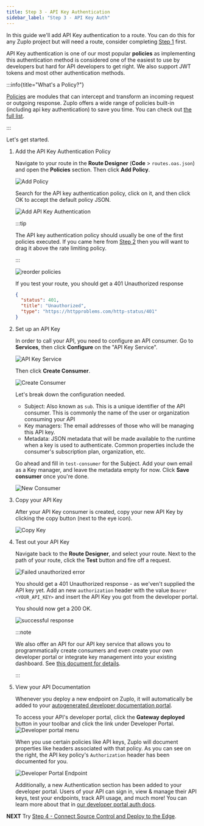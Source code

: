 ```yaml
---
title: Step 3 - API Key Authentication
sidebar_label: "Step 3 - API Key Auth"
---
```


In this guide we'll add API Key authentication to a route. You can do this for
any Zuplo project but will need a route, consider completing
[Step 1](./step-1-setup-basic-gateway.mdx) first.

API Key authentication is one of our most popular **policies** as implementing
this authentication method is considered one of the easiest to use by developers
but hard for API developers to get right. We also support JWT tokens and most
other authentication methods.

:::info{title="What's a Policy?"}

[Policies](./policies.mdx) are modules that can intercept and transform an
incoming request or outgoing response. Zuplo offers a wide range of policies
built-in (including api key authentication) to save you time. You can check out
[the full list](./policies.mdx).

:::

Let's get started.

<Stepper>

1. Add the API Key Authentication Policy

   Navigate to your route in the **Route Designer** (**Code** >
   `routes.oas.json`) and open the **Policies** section. Then click **Add
   Policy**.

   ![Add Policy](../../public/media/step-3-add-api-key-auth/image.png)

   Search for the API key authentication policy, click on it, and then click OK
   to accept the default policy JSON.

   <ModalScreenshot>

   ![Add API Key Authentication](../../public/media/step-3-add-api-key-auth/choose-policy.png)

   </ModalScreenshot>

   :::tip

   The API key authentication policy should usually be one of the first policies
   executed. If you came here from [Step 2](./step-2-add-rate-limiting.mdx) then
   you will want to drag it above the rate limiting policy.

   :::

   ![reorder policies](../../public/media/step-3-add-api-key-auth/image-1.gif)

   If you test your route, you should get a 401 Unauthorized response

   ```json
   {
     "status": 401,
     "title": "Unauthorized",
     "type": "https://httpproblems.com/http-status/401"
   }
   ```

2. Set up an API Key

   In order to call your API, you need to configure an API consumer. Go to
   **Services**, then click **Configure** on the "API Key Service".

   ![API Key Service](../../public/media/step-3-add-api-key-auth/image-2.png)

   Then click **Create Consumer**.

   ![Create Consumer](../../public/media/step-2-add-api-key-auth/image-8.png)

   Let's break down the configuration needed.
   - Subject: Also known as `sub`. This is a unique identifier of the API
     consumer. This is commonly the name of the user or organization consuming
     your API
   - Key managers: The email addresses of those who will be managing this API
     key.
   - Metadata: JSON metadata that will be made available to the runtime when a
     key is used to authenticate. Common properties include the consumer's
     subscription plan, organization, etc.

   Go ahead and fill in `test-consumer` for the Subject. Add your own email as a
   Key manager, and leave the metadata empty for now. Click **Save consumer**
   once you're done.

   <ModalScreenshot>

   ![New Consumer](../../public/media/step-3-add-api-key-auth/image-3.png)

   </ModalScreenshot>

3. Copy your API Key

   After your API Key consumer is created, copy your new API Key by clicking the
   copy button (next to the eye icon).

   ![Copy Key](../../public/media/step-3-add-api-key-auth/image-4.png)

4. Test out your API Key

   Navigate back to the **Route Designer**, and select your route. Next to the
   path of your route, click the **Test** button and fire off a request.

   <ModalScreenshot>

   ![Failed unauthorized error](../../public/media/step-3-add-api-key-auth/test-policy.png)

   </ModalScreenshot>

   You should get a 401 Unauthorized response - as we'ven't supplied the API key
   yet. Add an new `authorization` header with the value `Bearer <YOUR_API_KEY>`
   and insert the API Key you got from the developer portal.

   You should now get a 200 OK.

   <ModalScreenshot>

   ![successful response](../../public/media/step-3-add-api-key-auth/image-6.png)

   </ModalScreenshot>

   :::note

   We also offer an API for our API key service that allows you to
   programmatically create consumers and even create your own developer portal
   or integrate key management into your existing dashboard. See
   [this document for details](./api-key-api.mdx).

   :::

5. View your API Documentation

   Whenever you deploy a new endpoint on Zuplo, it will automatically be added
   to your
   [autogenerated developer documentation portal](../dev-portal/introduction.mdx).

   To access your API's developer portal, click the **Gateway deployed** button
   in your toolbar and click the link under Developer Portal.
   ![Developer portal menu](../../public/media/step-2-add-rate-limiting/image-5.png)

   When you use certain policies like API keys, Zuplo will document properties
   like headers associated with that policy. As you can see on the right, the
   API key policy's `Authorization` header has been documented for you.

   ![Developer Portal Endpoint](../../public/media/step-3-add-api-key-auth/image-7.png)

   Additionally, a new Authentication section has been added to your developer
   portal. Users of your API can sign in, view & manage their API keys, test
   your endpoints, track API usage, and much more! You can learn more about that
   in
   [our developer portal auth docs](/docs/dev-portal/zudoku/configuration/authentication).

</Stepper>

**NEXT** Try
[Step 4 - Connect Source Control and Deploy to the Edge](./step-4-deploying-to-the-edge.mdx).
